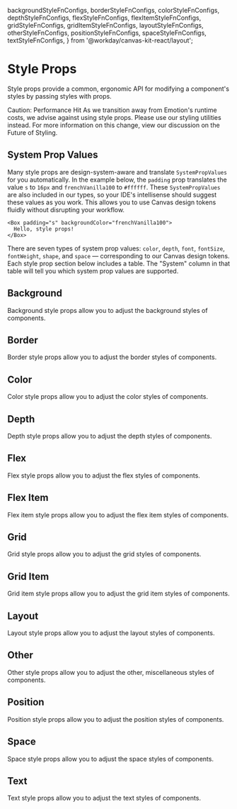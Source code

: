 
  backgroundStyleFnConfigs,
  borderStyleFnConfigs,
  colorStyleFnConfigs,
  depthStyleFnConfigs,
  flexStyleFnConfigs,
  flexItemStyleFnConfigs,
  gridStyleFnConfigs,
  gridItemStyleFnConfigs,
  layoutStyleFnConfigs,
  otherStyleFnConfigs,
  positionStyleFnConfigs,
  spaceStyleFnConfigs,
  textStyleFnConfigs,
} from '@workday/canvas-kit-react/layout';


<Meta title="Features/Style Props" />

# Style Props

Style props provide a common, ergonomic API for modifying a component's styles by passing styles
with props.

<InformationHighlight className="sb-unstyled" variant="caution">
	<InformationHighlight.Icon />
	<InformationHighlight.Heading> Caution: Performance Hit</InformationHighlight.Heading>
	<InformationHighlight.Body>
		As we transition away from Emotion's runtime costs, we advise against using style props. Please use our <Hyperlink src="https://workday.github.io/canvas-kit/?path=/docs/styling-getting-started-overview--docs">styling utilities</Hyperlink> instead. For more information on this change, view our discussion on the <Hyperlink src="https://github.com/Workday/canvas-kit/discussions/2265">Future of Styling</Hyperlink>.
	</InformationHighlight.Body>
</InformationHighlight>

## System Prop Values

Many style props are design-system-aware and translate `SystemPropValues` for you automatically. In
the example below, the `padding` prop translates the value `s` to `16px` and `frenchVanilla100` to
`#ffffff`. These `SystemPropValues` are also included in our types, so your IDE's intellisense
should suggest these values as you work. This allows you to use Canvas design tokens fluidly without
disrupting your workflow.

```tsx
<Box padding="s" backgroundColor="frenchVanilla100">
  Hello, style props!
</Box>
```

There are seven types of system prop values: `color`, `depth`, `font`, `fontSize`, `fontWeight`,
`shape`, and `space` — corresponding to our Canvas design tokens. Each style prop section below
includes a table. The "System" column in that table will tell you which system prop values are
supported.

## Background

Background style props allow you to adjust the background styles of components.

<ExampleCodeBlock code={Background} />

<StylePropsTable styleProps={backgroundStyleFnConfigs} />

## Border

Border style props allow you to adjust the border styles of components.

<ExampleCodeBlock code={Border} />

<StylePropsTable styleProps={borderStyleFnConfigs} />

## Color

Color style props allow you to adjust the color styles of components.

<ExampleCodeBlock code={Color} />

<StylePropsTable styleProps={colorStyleFnConfigs} />

## Depth

Depth style props allow you to adjust the depth styles of components.

<ExampleCodeBlock code={Depth} />

<StylePropsTable styleProps={depthStyleFnConfigs} />

## Flex

Flex style props allow you to adjust the flex styles of components.

<ExampleCodeBlock code={FlexExample} />

<StylePropsTable styleProps={flexStyleFnConfigs} />

## Flex Item

Flex item style props allow you to adjust the flex item styles of components.

<ExampleCodeBlock code={FlexItem} />

<StylePropsTable styleProps={flexItemStyleFnConfigs} />

## Grid

Grid style props allow you to adjust the grid styles of components.

<ExampleCodeBlock code={GridExample} />

<StylePropsTable styleProps={gridStyleFnConfigs} />

## Grid Item

Grid item style props allow you to adjust the grid item styles of components.

<ExampleCodeBlock code={GridItem} />

<StylePropsTable styleProps={gridItemStyleFnConfigs} />

## Layout

Layout style props allow you to adjust the layout styles of components.

<ExampleCodeBlock code={Layout} />

<StylePropsTable styleProps={layoutStyleFnConfigs} />

## Other

Other style props allow you to adjust the other, miscellaneous styles of components.

<ExampleCodeBlock code={Other} />

<StylePropsTable styleProps={otherStyleFnConfigs} />

## Position

Position style props allow you to adjust the position styles of components.

<ExampleCodeBlock code={Position} />

<StylePropsTable styleProps={positionStyleFnConfigs} />

## Space

Space style props allow you to adjust the space styles of components.

<ExampleCodeBlock code={Space} />

<StylePropsTable styleProps={spaceStyleFnConfigs} />

## Text

Text style props allow you to adjust the text styles of components.

<ExampleCodeBlock code={Text} />

<StylePropsTable styleProps={textStyleFnConfigs} />
